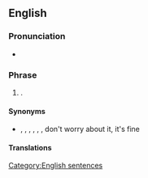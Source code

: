 ==English==

===Pronunciation===
* {{audio|En-au-it's all good.ogg|Audio (AU)|lang=en}}

===Phrase===
{{head|en|phrase}}

# {{lb|en|idiomatic}} {{non-gloss definition|Used to express unconcern}}.

====Synonyms====
* {{sense|expression of unconcern}} {{l|en|all good}}, {{l|en|no worries}}, {{l|en|no problem}}, {{l|en|no prob}}, {{l|en|no probs}}, {{l|en|no biggie}}, don't worry about it, it's fine

====Translations====
{{trans-see|used to express unconcern|no worries}}

[[Category:English sentences]]